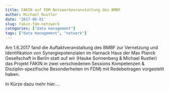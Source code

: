 ---
title: FAKIN auf FDM Netzwerkveranstaltung des BMBF
author: Michael Rustler
date: '2017-06-01'
slug: fakin-fdm-netzwerk
categories: ["data management"]
tags: ["data management", "network"]
---

Am 1.6.2017 fand die Auftaktveranstaltung des BMBF zur Vernetzung und 
Identifikation von Synergiepotenzialen im Harnack Haus der Max Planck 
Gesellschaft in Berlin statt auf wir (Hauke Sonnenberg & Michael Rustler) das 
Projekt FAKIN in zwei verschiedenen Sessions Kompetenzen & Disziplin-spezifische 
Besonderheiten im FDM) mit Redebeitragen vorgestellt haben. 

In Kürze dazu mehr hier....
